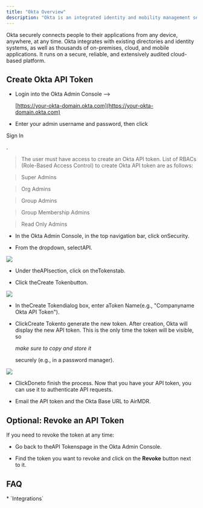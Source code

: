 ```yaml
---
title: "Okta Overview"
description: "Okta is an integrated identity and mobility management service."
---
```


Okta securely connects people to their applications from any device, anywhere, at any time. Okta integrates with existing directories and identity systems, as well as thousands of on-premises, cloud, and mobile applications. It runs on a secure, reliable, and extensively audited cloud-based platform.

## Create Okta API Token

* Login into the Okta Admin Console -->

  [https://your-okta-domain.okta.com](https://your-okta-domain.okta.com)

* Enter your admin username and password, then click

Sign In

.

> The user must have access to create an Okta API token. List of RBACs (Role-Based Access Control) to create Okta API token are as follows:

> Super Admins

> Org Admins

> Group Admins

> Group Membership Admins

> Read Only Admins

* In the Okta Admin Console, in the top navigation bar, click onSecurity.

* From the dropdown, selectAPI.

![](/Okta1.png)

* Under theAPIsection, click on theTokenstab.

* Click theCreate Tokenbutton.

![](/Okta2.png)

* In theCreate Tokendialog box, enter aToken Name(e.g., "Companyname Okta API Token").

* ClickCreate Tokento generate the new token.
  After creation, Okta will display the new API token.
  This is the only time the token will be visible, so

  *make sure to copy and store it*

  securely (e.g., in a password manager).

![](/Okta3.png)

* ClickDoneto finish the process.
  Now that you have your API token, you can use it to authenticate API requests.

* Email the API token and the Okta Base URL to AirMDR.

## Optional: Revoke an API Token

If you need to revoke the token at any time:

* Go back to theAPI Tokenspage in the Okta Admin Console.

* Find the token you want to revoke and click on the **Revoke** button next to it.

## FAQ

<Accordion title="What else than Integrations?">
  * `Integrations`
</Accordion>